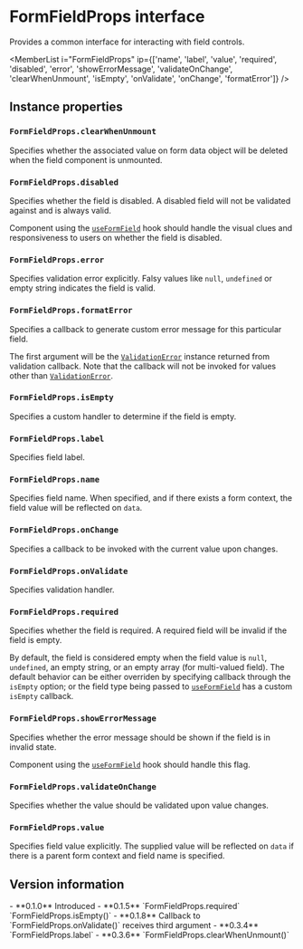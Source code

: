 <Module name="zeta-dom-react" />

# FormFieldProps interface

Provides a common interface for interacting with field controls.

<MemberList
    i="FormFieldProps"
    ip={['name', 'label', 'value', 'required', 'disabled', 'error', 'showErrorMessage', 'validateOnChange', 'clearWhenUnmount', 'isEmpty', 'onValidate', 'onChange', 'formatError']}
/>

## Instance properties

### `FormFieldProps.clearWhenUnmount`

Specifies whether the associated value on form data object will be deleted
when the field component is unmounted.

### `FormFieldProps.disabled`

Specifies whether the field is disabled.
A disabled field will not be validated against and is always valid.

Component using the [`useFormField`](:) hook should handle the
visual clues and responsiveness to users on whether the field is disabled.

### `FormFieldProps.error`

Specifies validation error explicitly.
Falsy values like `null`, `undefined` or empty string indicates the field is valid.

### `FormFieldProps.formatError`

Specifies a callback to generate custom error message for this particular field.

The first argument will be the [`ValidationError`](:) instance returned from validation callback.
Note that the callback will not be invoked for values other than [`ValidationError`](:).

### `FormFieldProps.isEmpty`

Specifies a custom handler to determine if the field is empty.

### `FormFieldProps.label`

Specifies field label.

### `FormFieldProps.name`

Specifies field name.
When specified, and if there exists a form context, the field value
will be reflected on `data`.

### `FormFieldProps.onChange`

Specifies a callback to be invoked with the current value upon changes.

### `FormFieldProps.onValidate`

Specifies validation handler.

### `FormFieldProps.required`

Specifies whether the field is required.
A required field will be invalid if the field is empty.

By default, the field is considered empty when the field value is `null`, `undefined`,
an empty string, or an empty array (for multi-valued field). The default behavior can be either
overriden by specifying callback through the `isEmpty` option;
or the field type being passed to [`useFormField`](:) has a custom `isEmpty` callback.

### `FormFieldProps.showErrorMessage`

Specifies whether the error message should be shown if the field is in invalid state.

Component using the [`useFormField`](:) hook should handle this flag.

### `FormFieldProps.validateOnChange`

Specifies whether the value should be validated upon value changes.

### `FormFieldProps.value`

Specifies field value explicitly.
The supplied value will be reflected on `data` if there is a parent form context
and field name is specified.

## Version information

<VersionTimeline module="zeta-dom-react">
- **0.1.0** Introduced
- **0.1.5** `FormFieldProps.required`<br/>`FormFieldProps.isEmpty()`
- **0.1.8** Callback to `FormFieldProps.onValidate()` receives third argument
- **0.3.4** `FormFieldProps.label`
- **0.3.6** `FormFieldProps.clearWhenUnmount()`
</VersionTimeline>
